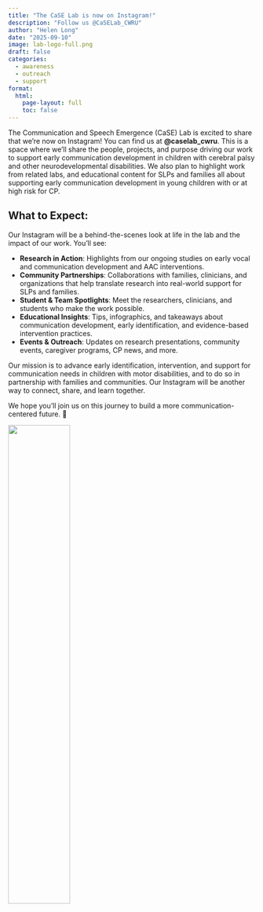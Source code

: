 ```yaml
---
title: "The CaSE Lab is now on Instagram!"
description: "Follow us @CaSELab_CWRU"
author: "Helen Long"
date: "2025-09-10"
image: lab-logo-full.png
draft: false
categories:
  - awareness
  - outreach
  - support
format:
  html:
    page-layout: full
    toc: false
---
```


The Communication and Speech Emergence (CaSE) Lab is excited to share that we’re now on Instagram! You can find us at **\@caselab_cwru**. This is a space where we’ll share the people, projects, and purpose driving our work to support early communication development in children with cerebral palsy and other neurodevelopmental disabilities. We also plan to highlight work from related labs, and educational content for SLPs and families all about supporting early communication development in young children with or at high risk for CP.

## What to Expect:
Our Instagram will be a behind-the-scenes look at life in the lab and the impact of our work. You’ll see:

- **Research in Action**: Highlights from our ongoing studies on early vocal and communication development and AAC interventions.
- **Community Partnerships**: Collaborations with families, clinicians, and organizations that help translate research into real-world support for SLPs and families.
- **Student & Team Spotlights**: Meet the researchers, clinicians, and students who make the work possible.
- **Educational Insights**: Tips, infographics, and takeaways about communication development, early identification, and evidence-based intervention practices.
- **Events & Outreach**: Updates on research presentations, community events, caregiver programs, CP news, and more.

Our mission is to advance early identification, intervention, and support for communication needs in children with motor disabilities, and to do so in partnership with families and communities. Our Instagram will be another way to connect, share, and learn together.

We hope you'll join us on this journey to build a more communication-centered future. 💚

![](lab-logo-full.png){width="50%"}




